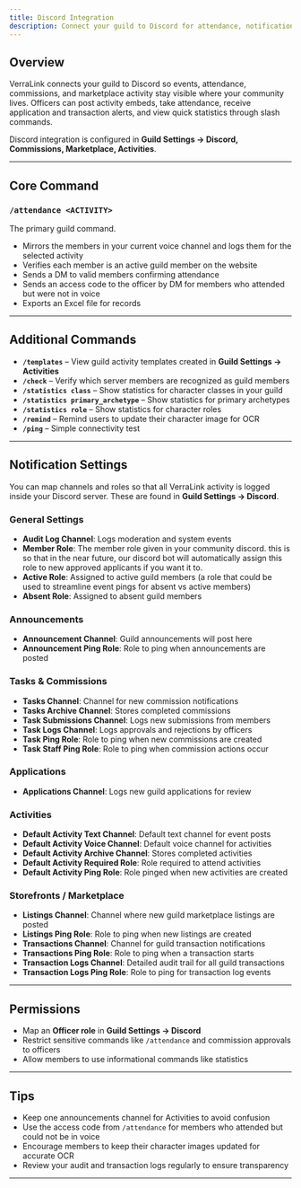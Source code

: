 ```yaml
---
title: Discord Integration
description: Connect your guild to Discord for attendance, notifications, logs, and officer tools. Learn the slash commands and how to configure channels and roles for Commissions, Marketplace, and Activities.
---
```


## Overview
VerraLink connects your guild to Discord so events, attendance, commissions, and marketplace activity stay visible where your community lives. Officers can post activity embeds, take attendance, receive application and transaction alerts, and view quick statistics through slash commands.  

Discord integration is configured in **Guild Settings → Discord, Commissions, Marketplace, Activities**.  

---

## Core Command

### `/attendance <ACTIVITY>`
The primary guild command.  
- Mirrors the members in your current voice channel and logs them for the selected activity  
- Verifies each member is an active guild member on the website  
- Sends a DM to valid members confirming attendance  
- Sends an access code to the officer by DM for members who attended but were not in voice  
- Exports an Excel file for records  

---

## Additional Commands

- **`/templates`** – View guild activity templates created in **Guild Settings → Activities**  
- **`/check`** – Verify which server members are recognized as guild members  
- **`/statistics class`** – Show statistics for character classes in your guild  
- **`/statistics primary_archetype`** – Show statistics for primary archetypes  
- **`/statistics role`** – Show statistics for character roles  
- **`/remind`** – Remind users to update their character image for OCR  
- **`/ping`** – Simple connectivity test  

---

## Notification Settings

You can map channels and roles so that all VerraLink activity is logged inside your Discord server. These are found in **Guild Settings → Discord**.  

### General Settings
- **Audit Log Channel**: Logs moderation and system events  
- **Member Role**: The member role given in your community discord. this is so that in the near future, our discord bot will automatically assign this role to new approved applicants if you want it to.
- **Active Role**: Assigned to active guild members  (a role that could be used to streamline event pings for absent vs active members)
- **Absent Role**: Assigned to absent guild members  

### Announcements
- **Announcement Channel**: Guild announcements will post here  
- **Announcement Ping Role**: Role to ping when announcements are posted  

### Tasks & Commissions
- **Tasks Channel**: Channel for new commission notifications  
- **Tasks Archive Channel**: Stores completed commissions  
- **Task Submissions Channel**: Logs new submissions from members  
- **Task Logs Channel**: Logs approvals and rejections by officers  
- **Task Ping Role**: Role to ping when new commissions are created  
- **Task Staff Ping Role**: Role to ping when commission actions occur  

### Applications
- **Applications Channel**: Logs new guild applications for review  

### Activities
- **Default Activity Text Channel**: Default text channel for event posts  
- **Default Activity Voice Channel**: Default voice channel for activities  
- **Default Activity Archive Channel**: Stores completed activities  
- **Default Activity Required Role**: Role required to attend activities  
- **Default Activity Ping Role**: Role pinged when new activities are created  

### Storefronts / Marketplace
- **Listings Channel**: Channel where new guild marketplace listings are posted  
- **Listings Ping Role**: Role to ping when new listings are created  
- **Transactions Channel**: Channel for guild transaction notifications  
- **Transactions Ping Role**: Role to ping when a transaction starts  
- **Transaction Logs Channel**: Detailed audit trail for all guild transactions  
- **Transaction Logs Ping Role**: Role to ping for transaction log events  

---

## Permissions

- Map an **Officer role** in **Guild Settings → Discord**  
- Restrict sensitive commands like `/attendance` and commission approvals to officers  
- Allow members to use informational commands like statistics  

---

## Tips

- Keep one announcements channel for Activities to avoid confusion  
- Use the access code from `/attendance` for members who attended but could not be in voice  
- Encourage members to keep their character images updated for accurate OCR  
- Review your audit and transaction logs regularly to ensure transparency  

---
